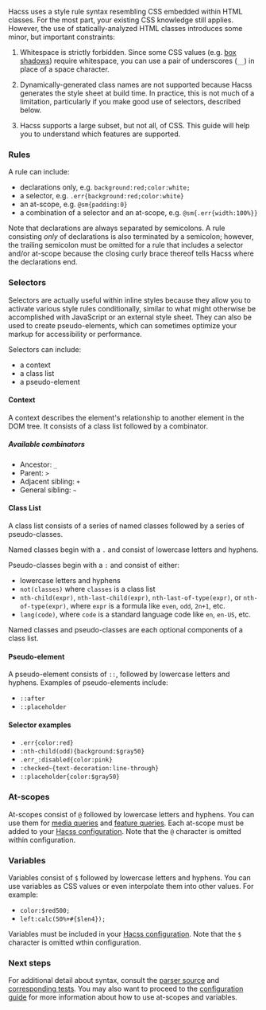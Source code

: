 
<Article
  title="Syntax"
  subtitle="How to use Hacss within your code">

Hacss uses a style rule syntax resembling CSS embedded within HTML classes. For
the most part, your existing CSS knowledge still applies. However, the use of
statically-analyzed HTML classes introduces some minor, but important
constraints:

1. Whitespace is strictly forbidden. Since some CSS values (e.g.
   [box shadows](https://developer.mozilla.org/en-US/docs/Web/CSS/box-shadow))
   require whitespace, you can use a pair of underscores (`__`) in place of a
   space character.

2. Dynamically-generated class names are not supported because Hacss generates
   the style sheet at build time. In practice, this is not much of a limitation,
   particularly if you make good use of selectors, described below.

3. Hacss supports a large subset, but not all, of CSS. This guide will help you
   to understand which features are supported.

### Rules

A rule can include:
* declarations only, e.g. `background:red;color:white;`
* a selector, e.g. `.err{background:red;color:white}`
* an at-scope, e.g. `@sm{padding:0}`
* a combination of a selector and an at-scope, e.g. `@sm{.err{width:100%}}`

Note that declarations are always separated by semicolons. A rule consisting
_only_ of declarations is also terminated by a semicolon; however, the trailing
semicolon must be omitted for a rule that includes a selector and/or at-scope
because the closing curly brace thereof tells Hacss where the declarations end.

### Selectors

Selectors are actually useful within inline styles because they allow you to
activate various style rules conditionally, similar to what might otherwise be
accomplished with JavaScript or an external style sheet. They can also be used
to create pseudo-elements, which can sometimes optimize your markup for
accessibility or performance.

Selectors can include:
* a context
* a class list
* a pseudo-element

#### Context

A context describes the element's relationship to another element in the DOM
tree. It consists of a class list followed by a combinator.

##### Available combinators

* Ancestor: `_`
* Parent: `>`
* Adjacent sibling: `+`
* General sibling: `~`

#### Class List

A class list consists of a series of named classes followed by a series of
pseudo-classes.

Named classes begin with a `.` and consist of lowercase letters and hyphens.

Pseudo-classes begin with a `:` and consist of either:
* lowercase letters and hyphens
* `not(classes)` where `classes` is a class list
* `nth-child(expr)`, `nth-last-child(expr)`, `nth-last-of-type(expr)`, or
  `nth-of-type(expr)`, where `expr` is a formula like `even`, `odd`, `2n+1`,
  etc.
* `lang(code)`, where `code` is a standard language code like `en`, `en-US`,
  etc.

Named classes and pseudo-classes are each optional components of a class list.

#### Pseudo-element

A pseudo-element consists of `::`, followed by lowercase letters and hyphens.
Examples of pseudo-elements include:
* `::after`
* `::placeholder`

#### Selector examples

* `.err{color:red}`
* `:nth-child(odd){background:$gray50}`
* `.err_:disabled{color:pink}`
* `:checked~{text-decoration:line-through}`
* `::placeholder{color:$gray50}`

### At-scopes

At-scopes consist of `@` followed by lowercase letters and hyphens. You can use
them for
[media queries](https://developer.mozilla.org/en-US/docs/Web/CSS/@media) and
[feature queries](https://developer.mozilla.org/en-US/docs/Web/CSS/@supports).
Each at-scope must be added to your [Hacss configuration](/docs/configuration).
Note that the `@` character is omitted within configuration.

### Variables

Variables consist of `$` followed by lowercase letters and hyphens. You can use
variables as CSS values or even interpolate them into other values. For example:
* `color:$red500;`
* `left:calc(50%+#{$len4});`

Variables must be included in your [Hacss configuration](/docs/configuration).
Note that the `$` character is omitted wthin configuration.

### Next steps

For additional detail about syntax, consult the
[parser source](https://github.com/hacss/core/blob/master/src/Parser.purs) and
[corresponding tests](https://github.com/hacss/core/blob/master/test/Parser.purs).
You may also want to proceed to the [configuration guide](/docs/configuration)
for more information about how to use at-scopes and variables.

</Article>
